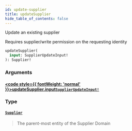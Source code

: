 ```yaml
---
id: update-supplier
title: updateSupplier
hide_table_of_contents: false
---
```








Update an existing supplier
            
Requires supplier/write permission on the requesting identity

```graphql
updateSupplier(
  input: SupplierUpdateInput!
): Supplier!
```


### Arguments

#### [<code style={{ fontWeight: 'normal' }}>updateSupplier.<b>input</b></code>](#)<Bullet />[`SupplierUpdateInput!`](/supply/api/graphql-admin/reference/inputs/supplier-update-input) <Badge class="secondary" text="non-null"/> <Badge class="secondary" text="input"/>
> 
> 

### Type

#### [`Supplier`](/supply/api/graphql-admin/reference/objects/supplier) <Badge class="secondary" text="object"/>
> The parent-most entity of the Supplier Domain
> 





